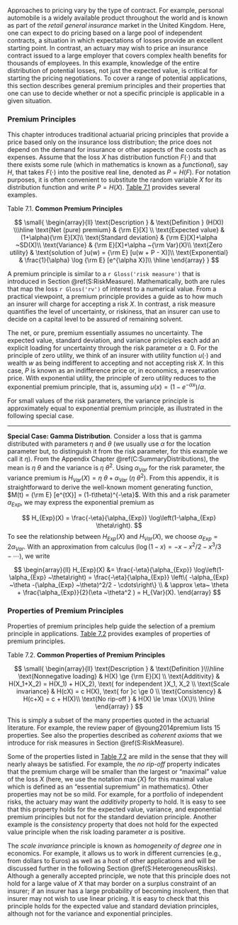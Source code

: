 <!-- ###  Premium Principles {#S:PremPrinciples} -->

Approaches to pricing vary by the type of contract. For example, personal automobile is a widely available product throughout the world and is known as part of the *retail general insurance* market in the United Kingdom. Here, one can expect to do pricing based on a large pool of independent contracts, a situation in which expectations of losses provide an excellent starting point. In contrast, an actuary may wish to price an insurance contract issued to a large employer that covers complex health benefits for thousands of employees. In this example, knowledge of the entire distribution of potential losses, not just the expected value, is critical for starting the pricing negotiations. To cover a range of potential applications, this section describes general premium principles and their properties that one can use to decide whether or not a specific principle is applicable in a given situation.


### Premium Principles

This chapter introduces traditional actuarial pricing principles that provide a price based only on the insurance loss distribution; the price does not depend on the demand for insurance or other aspects of the costs such as expenses. Assume that the loss $X$ has distribution function $F(\cdot)$ and that there exists some rule (which in mathematics is known as a *functional*), say $H$, that takes $F(\cdot)$ into the positive real line, denoted as $P = H(F)$. For notation purposes, it is often convenient to substitute the random variable $X$ for its distribution function and write $P = H(X)$. [Table 7.1] provides several examples. 

[Table 7.1]:\#tab:71

<a id=tab:71></a>

Table 7.1. **Common Premium Principles**

$$
\small{
\begin{array}{ll}
\text{Description } & \text{Definition } (H(X)) \\\hline
\text{Net (pure) premium} &  {\rm E}[X] \\
\text{Expected value} & (1+\alpha){\rm E}[X]\\
\text{Standard deviation}  & {\rm E}[X]+\alpha ~SD(X)\\
\text{Variance} & {\rm E}[X]+\alpha ~{\rm Var}(X)\\
\text{Zero utility}  & \text{solution of }u(w) = {\rm E} [u(w + P - X)]\\
\text{Exponential}  & \frac{1}{\alpha} \log {\rm E} [e^{\alpha X}]\\
\hline
\end{array}
}
$$
  
  
  
A premium principle is similar to a `r Gloss('risk measure')` that is introduced in Section \@ref(S:RiskMeasure). Mathematically, both are rules that map the loss `r Gloss('rv')` of interest to a numerical value. From a practical viewpoint, a premium principle provides a guide as to how much an insurer will charge for accepting a risk $X$. In contrast, a risk measure quantifies the level of uncertainty, or riskiness, that an insurer can use to decide on a capital level to be assured of remaining solvent.

The net, or pure, premium essentially assumes no uncertainty. The expected value, standard deviation, and variance principles each add an explicit loading for uncertainty through the risk parameter $\alpha \ge 0$. For the principle of zero utility, we think of an insurer with utility function $u(\cdot)$ and wealth *w* as being indifferent to accepting and not accepting risk $X$. In this case, $P$ is known as an indifference price or, in economics, a reservation price. With exponential utility, the principle of zero utility reduces to the exponential premium principle, that is, assuming $u(x) = (1-e^{-\alpha x})/\alpha$.

For small values of the risk parameters, the variance principle is approximately equal to exponential premium principle, as illustrated in the following special case.

***

**Special Case: Gamma Distribution**. Consider a loss that is gamma distributed with parameters $\eta$ and $\theta$ (we usually use $\alpha$ for the location parameter but, to distinguish it from the risk parameter, for this example we call it $\eta$). From the Appendix Chapter \@ref(C:SummaryDistributions), the mean is $\eta~ \theta$ and the variance is $\eta ~\theta^2$. Using $\alpha_{Var}$ for the risk parameter, the variance premium is  $H_{Var}(X) = \eta~ \theta+\alpha_{Var} ~(\eta ~\theta^2)$. From this appendix, it is straightforward to derive the well-known moment generating function, $M(t) = {\rm E} [e^{tX}] = (1-t\theta)^{-\eta}$. With this and a risk parameter $\alpha_{Exp}$, we may express the exponential premium as 

$$
H_{Exp}(X) = \frac{-\eta}{\alpha_{Exp}} \log\left(1-\alpha_{Exp} \theta\right).
$$
To see the relationship between $H_{Exp}(X)$ and $H_{Var}(X)$, we choose $\alpha_{Exp} = 2 \alpha_{Var}$. With an approximation from calculus ($\log(1-x) = -x - x^2/2 - x^3/3 - \cdots$), we write

$$
\begin{array}{ll}
H_{Exp}(X) &= \frac{-\eta}{\alpha_{Exp}} \log\left(1-\alpha_{Exp} ~\theta\right) 
= \frac{-\eta}{\alpha_{Exp}} \left\{ -\alpha_{Exp} ~\theta -(\alpha_{Exp} ~\theta)^2/2 - \cdots\right\} \\
& \approx \eta~ \theta + \frac{\alpha_{Exp}}{2}(\eta ~\theta^2 ) 
= H_{Var}(X). 
\end{array}
$$


### Properties of Premium Principles

Properties of premium principles help guide the selection of a premium principle in applications. [Table 7.2] provides examples of properties of premium principles.

[Table 7.2]:\#tab:72

<a id=tab:72></a>

Table 7.2. **Common Properties of Premium Principles**

$$
\small{
\begin{array}{ll}
\text{Description } & \text{Definition }\\\hline
\text{Nonnegative loading} & H(X) \ge {\rm E}[X] \\
\text{Additivity} & H(X_1+X_2) = H(X_1) + H(X_2), \text{ for independent }X_1, X_2  \\
\text{Scale invariance}  & H(cX) = c H(X), \text{ for }c \ge 0 \\
\text{Consistency} & H(c+X) = c + H(X)\\
\text{No rip-off }  & H(X) \le \max \{X\}\\
\hline
\end{array}
}
$$

This is simply a subset of the many properties quoted in the actuarial literature. For example, the review paper of @young2014premium lists 15 properties. See also the properties described as *coherent axioms* that we introduce for risk measures in Section \@ref(S:RiskMeasure).

Some of the properties listed in [Table 7.2] are mild in the sense that they will nearly always be satisfied. For example, the *no rip-off* property indicates that the premium charge will be smaller than the largest or "maximal" value of the loss $X$ (here, we use the notation $\max \{X\}$ for this maximal value which is defined as an "essential supremium" in mathematics). Other properties may not be so mild. For example, for a portfolio of independent risks, the actuary may want the *additivity* property to hold. It is easy to see that this property holds for the expected value, variance, and exponential premium principles but not for the standard deviation principle. Another example is the *consistency* property that does not hold for the expected value principle when the risk loading parameter $\alpha$ is positive.

The *scale invariance* principle is known as *homogeneity of degree one* in economics. For example, it allows us to work in different currencies (e.g., from dollars to Euros) as well as a host of other applications and will be discussed further in the following Section \@ref(S:HeterogeneousRisks). Although a generally accepted principle, we note that this principle does not hold for a large value of $X$ that may border on a surplus constraint of an insurer; if an insurer has a large probability of becoming insolvent, then that insurer may not wish to use linear pricing. It is easy to check that this principle holds for the expected value and standard deviation principles, although not for the variance and exponential principles.



